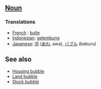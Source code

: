==[[Noun]]==

===Translations===
*[[French]] : [[bulle]]
*[[Indonesian]]: [[gelembung]]
*[[Japanese]]: [[泡]] ([[あわ]], awa), [[バブル]] (baburu)

==See also==

*[[Housing bubble]]
*[[Land bubble]]
*[[Stock bubble]]